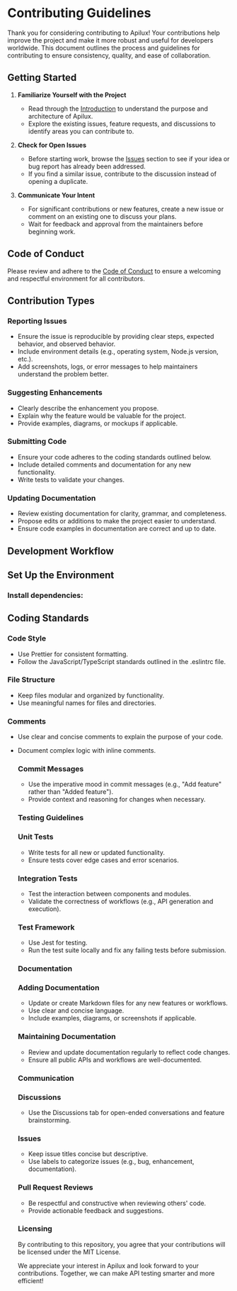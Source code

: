 # Contributing Guidelines

Thank you for considering contributing to Apilux! Your contributions help improve the project and make it more robust and useful for developers worldwide. This document outlines the process and guidelines for contributing to ensure consistency, quality, and ease of collaboration.

## Getting Started

1. **Familiarize Yourself with the Project**
   - Read through the [Introduction](/docs/introduction) to understand the purpose and architecture of Apilux.
   - Explore the existing issues, feature requests, and discussions to identify areas you can contribute to.

2. **Check for Open Issues**
   - Before starting work, browse the [Issues](https://github.com/prnvtripathi/apilux/issues) section to see if your idea or bug report has already been addressed.
   - If you find a similar issue, contribute to the discussion instead of opening a duplicate.

3. **Communicate Your Intent**
   - For significant contributions or new features, create a new issue or comment on an existing one to discuss your plans.
   - Wait for feedback and approval from the maintainers before beginning work.

## Code of Conduct

Please review and adhere to the [Code of Conduct](CODE_OF_CONDUCT.md) to ensure a welcoming and respectful environment for all contributors.

## Contribution Types

### Reporting Issues
- Ensure the issue is reproducible by providing clear steps, expected behavior, and observed behavior.
- Include environment details (e.g., operating system, Node.js version, etc.).
- Add screenshots, logs, or error messages to help maintainers understand the problem better.

### Suggesting Enhancements
- Clearly describe the enhancement you propose.
- Explain why the feature would be valuable for the project.
- Provide examples, diagrams, or mockups if applicable.

### Submitting Code
- Ensure your code adheres to the coding standards outlined below.
- Include detailed comments and documentation for any new functionality.
- Write tests to validate your changes.

### Updating Documentation
- Review existing documentation for clarity, grammar, and completeness.
- Propose edits or additions to make the project easier to understand.
- Ensure code examples in documentation are correct and up to date.

## Development Workflow


## Set Up the Environment

### Install dependencies:

## Coding Standards

### Code Style

- Use Prettier for consistent formatting.
- Follow the JavaScript/TypeScript standards outlined in the .eslintrc file.

### File Structure

- Keep files modular and organized by functionality.
- Use meaningful names for files and directories.

### Comments

- Use clear and concise comments to explain the purpose of your code.
- Document complex logic with inline comments.

   ### Commit Messages

   - Use the imperative mood in commit messages (e.g., "Add feature" rather than "Added feature").
   - Provide context and reasoning for changes when necessary.

   ### Testing Guidelines

   ### Unit Tests

   - Write tests for all new or updated functionality.
   - Ensure tests cover edge cases and error scenarios.

   ### Integration Tests

   - Test the interaction between components and modules.
   - Validate the correctness of workflows (e.g., API generation and execution).

   ### Test Framework

   - Use Jest for testing.
   - Run the test suite locally and fix any failing tests before submission.

   ### Documentation

   ### Adding Documentation

   - Update or create Markdown files for any new features or workflows.
   - Use clear and concise language.
   - Include examples, diagrams, or screenshots if applicable.

   ### Maintaining Documentation

   - Review and update documentation regularly to reflect code changes.
   - Ensure all public APIs and workflows are well-documented.

   ### Communication

   ### Discussions

   - Use the Discussions tab for open-ended conversations and feature brainstorming.

   ### Issues

   - Keep issue titles concise but descriptive.
   - Use labels to categorize issues (e.g., bug, enhancement, documentation).

   ### Pull Request Reviews

   - Be respectful and constructive when reviewing others' code.
   - Provide actionable feedback and suggestions.

   ### Licensing

   By contributing to this repository, you agree that your contributions will be licensed under the MIT License.

   We appreciate your interest in Apilux and look forward to your contributions. Together, we can make API testing smarter and more efficient!